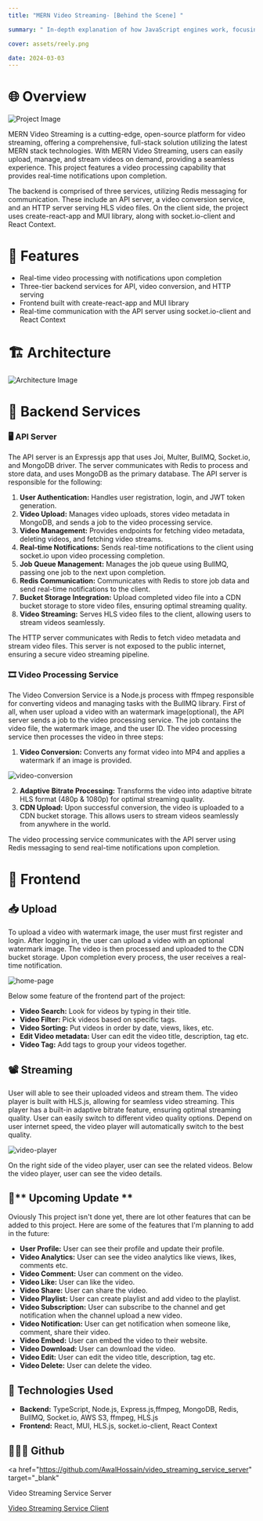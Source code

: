 ```yaml
---
title: "MERN Video Streaming- [Behind the Scene] "

summary: " In-depth explanation of how JavaScript engines work, focusing on Google's V8 engine. It discusses the process of lexical analysis, the role of interpreters and compilers, and the concept of Just-In-Time (JIT) compilation for optimizing JavaScript execution"

cover: assets/reely.png

date: 2024-03-03
---
```


# 🌐 Overview

![Project Image](https://github.com/AwalHossain/video_streaming_service_server/assets/80216813/9e6b1889-c9d6-45d8-806e-27865f674912)

MERN Video Streaming is a cutting-edge, open-source platform for video streaming, offering a comprehensive, full-stack solution utilizing the latest MERN stack technologies. With MERN Video Streaming, users can easily upload, manage, and stream videos on demand, providing a seamless experience. This project features a video processing capability that provides real-time notifications upon completion.

The backend is comprised of three services, utilizing Redis messaging for communication. These include an API server, a video conversion service, and an HTTP server serving HLS video files. On the client side, the project uses create-react-app and MUI library, along with socket.io-client and React Context.

# 🌟 Features

- Real-time video processing with notifications upon completion
- Three-tier backend services for API, video conversion, and HTTP serving
- Frontend built with create-react-app and MUI library
- Real-time communication with the API server using socket.io-client and React Context

# 🏗️ Architecture

![Architecture Image](https://user-images.githubusercontent.com/497812/220627727-04a26928-71df-4c9b-9637-92289a2beee2.png)

# 📡 Backend Services

### 🖥️ API Server

The API server is an Expressjs app that uses Joi, Multer, BullMQ, Socket.io, and
MongoDB driver. The server communicates with Redis to process and store data,
and uses MongoDB as the primary database. The API server is responsible for the
following:

1. **User Authentication:** Handles user registration, login, and JWT token generation.
2. **Video Upload:** Manages video uploads, stores video metadata in MongoDB, and sends a job to the video processing service.
3. **Video Management:** Provides endpoints for fetching video metadata, deleting videos, and fetching video streams.
4. **Real-time Notifications:** Sends real-time notifications to the client using socket.io upon video processing completion.
5. **Job Queue Management:** Manages the job queue using BullMQ, passing one job to the next upon completion.
6. **Redis Communication:** Communicates with Redis to store job data and send real-time notifications to the client.
7. **Bucket Storage Integration:** Upload completed video file into a CDN bucket storage to store video files, ensuring optimal streaming quality.
8. **Video Streaming:** Serves HLS video files to the client, allowing users to stream videos seamlessly.

The HTTP server communicates with Redis to fetch video metadata and stream video files.
This server is not exposed to the public internet, ensuring a secure video streaming pipeline.

### 🎞️ Video Processing Service

The Video Conversion Service is a Node.js process with ffmpeg responsible for converting videos and managing tasks with the BullMQ library.
First of all, when user upload a video with an watermark image(optional), the API server sends a job to the video processing service. The job contains the video file, the watermark image, and the user ID. The video processing service then processes the video in three steps:

1. **Video Conversion:** Converts any format video into MP4 and applies a watermark if an image is provided.

![video-conversion](./assets/up.png)

2. **Adaptive Bitrate Processing:** Transforms the video into adaptive bitrate HLS format (480p & 1080p) for optimal streaming quality.
3. **CDN Upload:** Upon successful conversion, the video is uploaded to a CDN bucket storage. This allows users to stream videos seamlessly from anywhere in the world.

The video processing service communicates with the API server using Redis messaging to send real-time notifications upon completion.

# 📱 Frontend

## 📥 Upload

To upload a video with watermark image, the user must first register and login. After logging in, the user can upload a video with an optional watermark image.
The video is then processed and uploaded to the CDN bucket storage. Upon completion every process, the user receives a real-time notification.

![home-page](./assets/cover.png)

Below some feature of the frontend part of the project:

- **Video Search:** Look for videos by typing in their title.
- **Video Filter:** Pick videos based on specific tags.
- **Video Sorting:** Put videos in order by date, views, likes, etc.
- **Edit Video metadata:** User can edit the video title, description, tag etc.
- **Video Tag:** Add tags to group your videos together.

## 📽️ Streaming

User will able to see their uploaded videos and stream them. The video player is built with HLS.js, allowing for seamless video streaming.
This player has a built-in adaptive bitrate feature, ensuring optimal streaming quality. User can easily switch to different video quality options.
Depend on user internet speed, the video player will automatically switch to the best quality.

![video-player](./assets/pl.png)

On the right side of the video player, user can see the related videos.
Below the video player, user can see the video details.

## 🚀** Upcoming Update **

Oviously This project isn't done yet, there are lot other features that can be added to this project. Here are some of the features that I'm planning to add in the future:

- **User Profile:** User can see their profile and update their profile.
- **Video Analytics:** User can see the video analytics like views, likes, comments etc.
- **Video Comment:** User can comment on the video.
- **Video Like:** User can like the video.
- **Video Share:** User can share the video.
- **Video Playlist:** User can create playlist and add video to the playlist.
- **Video Subscription:** User can subscribe to the channel and get notification when the channel upload a new video.
- **Video Notification:** User can get notification when someone like, comment, share their video.
- **Video Embed:** User can embed the video to their website.
- **Video Download:** User can download the video.
- **Video Edit:** User can edit the video title, description, tag etc.
- **Video Delete:** User can delete the video.

## 🤖 Technologies Used

- **Backend:** TypeScript, Node.js, Express.js,ffmpeg, MongoDB, Redis, BullMQ, Socket.io, AWS S3, ffmpeg, HLS.js
- **Frontend:** React, MUI, HLS.js, socket.io-client, React Context

## 👨🏻‍💻 Github

<a
  href="https://github.com/AwalHossain/video_streaming_service_server"
  target="_blank"
>
  Video Streaming Service Server
</a>

<a href="https://github.com/AwalHossain/video_streaming_client" target="_blank">
  Video Streaming Service Client
</a>
